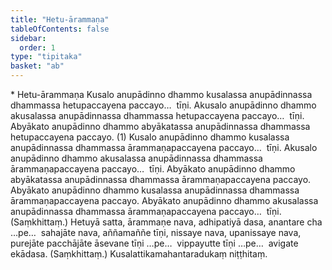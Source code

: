 ```yaml
---
title: "Hetu-ārammaṇa"
tableOfContents: false
sidebar:
  order: 1
type: "tipitaka"
basket: "ab"
---
```



<DynamicBreadcrumb />

<Paragraph type="center">
* Hetu-ārammaṇa
</Paragraph>

<Division number="32">

<Paragraph number="1425">
Kusalo anupādinno dhammo kusalassa anupādinnassa dhammassa hetupaccayena paccayo…  tīṇi.
</Paragraph>

<Paragraph number="1426">
Akusalo anupādinno dhammo akusalassa anupādinnassa dhammassa hetupaccayena paccayo…  tīṇi.
</Paragraph>

<Paragraph number="1427">
Abyākato anupādinno dhammo abyākatassa anupādinnassa dhammassa hetupaccayena paccayo. (1)
</Paragraph>

</Division>
<Division number="33">

<Paragraph number="1428">
Kusalo anupādinno dhammo kusalassa anupādinnassa dhammassa ārammaṇapaccayena paccayo…  tīṇi.
</Paragraph>

<Paragraph number="1429">
Akusalo anupādinno dhammo akusalassa anupādinnassa dhammassa ārammaṇapaccayena paccayo…  tīṇi.
</Paragraph>

<Paragraph number="1430">
Abyākato anupādinno dhammo abyākatassa anupādinnassa dhammassa ārammaṇapaccayena paccayo. Abyākato anupādinno dhammo kusalassa anupādinnassa dhammassa ārammaṇapaccayena paccayo. Abyākato anupādinno dhammo akusalassa anupādinnassa dhammassa ārammaṇapaccayena paccayo…  tīṇi. (Saṃkhittaṃ.)
</Paragraph>

</Division>
<Division number="34">

<Paragraph number="1431">
Hetuyā satta, ārammaṇe nava, adhipatiyā dasa, anantare cha …pe…  sahajāte nava, aññamaññe tīṇi, nissaye nava, upanissaye nava, purejāte pacchājāte āsevane tīṇi …pe…  vippayutte tīṇi …pe…  avigate ekādasa. (Saṃkhittaṃ.)

</Paragraph>
</Division>

<Paragraph number="1432" type="center">
Kusalattikamahantaradukaṃ niṭṭhitaṃ.
</Paragraph>